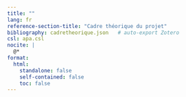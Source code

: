 ```yaml
---
title: ""
lang: fr
reference-section-title: "Cadre théorique du projet"
bibliography: cadretheorique.json   # auto-export Zotero
csl: apa.csl
nocite: |
  @*
format:
  html:
    standalone: false 
    self-contained: false
    toc: false
---
```

